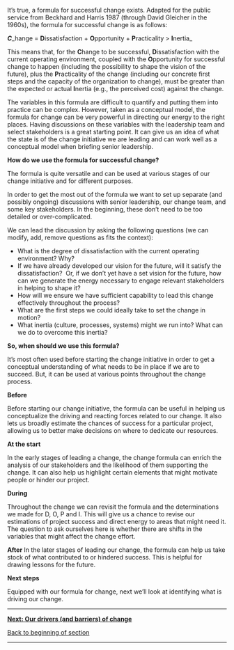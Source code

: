 It’s true, a formula for successful change exists. Adapted for the public service from Beckhard and Harris 1987 (through David Gleicher in the 1960s), the formula for successful change is as follows:

'''''C'''''_hange = '''D'''issatisfaction + '''O'''pportunity + '''P'''racticality &gt; '''I'''nertia_

This means that, for the '''C'''hange to be successful, '''D'''issatisfaction with the current operating environment, coupled with the '''O'''pportunity for successful change to happen (including the possibility to shape the vision of the future), plus the '''P'''racticality of the change (including our concrete first steps and the capacity of the organization to change), must be greater than the expected or actual '''I'''nertia (e.g., the perceived cost) against the change.

The variables in this formula are difficult to quantify and putting them into practice can be complex. However, taken as a conceptual model, the formula for change can be very powerful in directing our energy to the right places. Having discussions on these variables with the leadership team and select stakeholders is a great starting point. It can give us an idea of what the state is of the change initiative we are leading and can work well as a conceptual model when briefing senior leadership.

'''How do we use the formula for successful change?'''

The formula is quite versatile and can be used at various stages of our change initiative and for different purposes.

In order to get the most out of the formula we want to set up separate (and possibly ongoing) discussions with senior leadership, our change team, and some key stakeholders. In the beginning, these don’t need to be too detailed or over-complicated.

We can lead the discussion by asking the following questions (we can modify, add, remove questions as fits the context):

* What is the degree of dissatisfaction with the current operating environment? Why?
* If we have already developed our vision for the future, will it satisfy the dissatisfaction?  Or, if we don’t yet have a set vision for the future, how can we generate the energy necessary to engage relevant stakeholders in helping to shape it?
* How will we ensure we have sufficient capability to lead this change effectively throughout the process?
* What are the first steps we could ideally take to set the change in motion?
* What inertia (culture, processes, systems) might we run into? What can we do to overcome this inertia?

'''So, when should we use this formula?'''

It’s most often used before starting the change initiative in order to get a conceptual understanding of what needs to be in place if we are to succeed. But, it can be used at various points throughout the change process.

'''Before'''

Before starting our change initiative, the formula can be useful in helping us conceptualize the driving and reacting forces related to our change. It also lets us broadly estimate the chances of success for a particular project, allowing us to better make decisions on where to dedicate our resources.

'''At the start'''

In the early stages of leading a change, the change formula can enrich the analysis of our stakeholders and the likelihood of them supporting the change. It can also help us highlight certain elements that might motivate people or hinder our project.

'''During'''

Throughout the change we can revisit the formula and the determinations we made for D, O, P and I. This will give us a chance to revise our estimations of project success and direct energy to areas that might need it. The question to ask ourselves here is whether there are shifts in the variables that might affect the change effort.

'''After''' In the later stages of leading our change, the formula can help us take stock of what contributed to or hindered success. This is helpful for drawing lessons for the future.

'''Next steps'''

Equipped with our formula for change, next we’ll look at identifying what is driving our change.


-----

[https://articles.alpha.canada.ca/framework-for-leading-change/our-drivers-and-barriers-of-change/ '''Next: Our drivers (and barriers) of change''']

[https://articles.alpha.canada.ca/framework-for-leading-change/laying-our-foundation-for-successful-change/ Back to beginning of section]


-----
